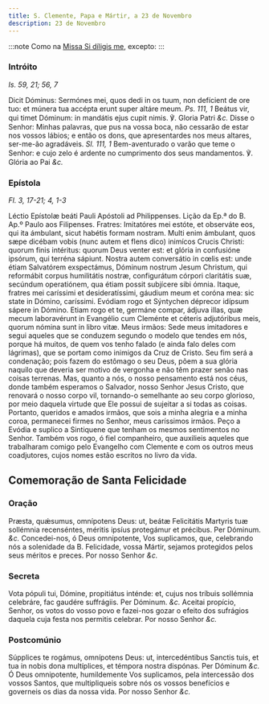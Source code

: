 ```yaml
---
title: S. Clemente, Papa e Mártir, a 23 de Novembro
description: 23 de Novembro
---
```


:::note
Como na [Missa Si díligis me](/missal/comum/sumospontifices), excepto:
:::

### Intróito

_Is. 59, 21; 56, 7_

<div class="grid grid-cols-2 gap-5">
  <span class="text-justify">
    Dicit Dóminus: Sermónes mei, quos dedi in os tuum, non defícient de ore tuo:
    et múnera tua accépta erunt super altáre meum. <em>Ps. 111, 1</em> Beátus
    vir, qui timet Dóminum: in mandátis ejus cupit nimis. ℣. Gloria Patri
    <em>&c.</em>
  </span>
  <span class="text-justify">
    Disse o Senhor: Minhas palavras, que pus na vossa boca, não cessarão de
    estar nos vossos lábios; e então os dons, que apresentardes nos meus
    altares, ser-me-ão agradáveis. <em>Sl. 111, 1</em> Bem-aventurado o varão
    que teme o Senhor: e cujo zelo é ardente no cumprimento dos seus
    mandamentos. ℣. Glória ao Pai <em>&c.</em>
  </span>
</div>

### Epístola

_Fl. 3, 17-21; 4, 1-3_

<div class="grid grid-cols-2 gap-5">
  <span class="text-justify">
    Léctio Epístolæ beáti Pauli Apóstoli ad Philippenses.
  </span>
  <span class="text-justify">
    Lição da Ep.ª do B. Ap.º Paulo aos Filipenses.
  </span>
  <span class="text-justify">
    Fratres: Imitatóres mei estóte, et observáte eos, qui ita ámbulant, sicut
    habétis formam nostram. Multi enim ámbulant, quos sæpe dicébam vobis (nunc
    autem et flens dico) inimícos Crucis Christi: quorum finis intéritus: quorum
    Deus venter est: et glória in confusióne ipsórum, qui terréna sápiunt.
    Nostra autem conversátio in cœlis est: unde étiam Salvatórem exspectámus,
    Dóminum nostrum Jesum Christum, qui reformábit corpus humilitátis nostræ,
    configurátum córpori claritátis suæ, secúndum operatiónem, qua étiam possit
    subjícere sibi ómnia. Itaque, fratres mei caríssimi et desideratíssimi,
    gáudium meum et coróna mea: sic state in Dómino, caríssimi. Evódiam rogo et
    Sýntychen déprecor idípsum sápere in Dómino. Etiam rogo et te, germáne
    compar, ádjuva illas, quæ mecum laboravérunt in Evangélio cum Cleménte et
    céteris adjutóribus meis, quorum nómina sunt in libro vitæ.
  </span>
  <span class="text-justify">
    Meus irmãos: Sede meus imitadores e segui aqueles que se conduzem segundo o
    modelo que tendes em nós, porque há muitos, de quem vos tenho falado (e
    ainda falo deles com lágrimas), que se portam como inimigos da Cruz de
    Cristo. Seu fim será a condenação; pois fazem do estômago o seu Deus, põem a
    sua glória naquilo que deveria ser motivo de vergonha e não têm prazer senão
    nas coisas terrenas. Mas, quanto a nós, o nosso pensamento está nos céus,
    donde também esperamos o Salvador, nosso Senhor Jesus Cristo, que renovará o
    nosso corpo vil, tornando-o semelhante ao seu corpo glorioso, por meio
    daquela virtude que Ele possui de sujeitar a si todas as coisas. Portanto,
    queridos e amados irmãos, que sois a minha alegria e a minha coroa,
    permanecei firmes no Senhor, meus caríssimos irmãos. Peço a Evódia e suplico
    a Sintiquene que tenham os mesmos sentimentos no Senhor. Também vos rogo, ó
    fiel companheiro, que auxilieis aqueles que trabalharam comigo pelo
    Evangelho com Clemente e com os outros meus coadjutores, cujos nomes estão
    escritos no livro da vida.
  </span>
</div>

## Comemoração de Santa Felicidade

### Oração

<div class="grid grid-cols-2 gap-5">
  <span class="text-justify">
    Præsta, quǽsumus, omnípotens Deus: ut, beátæ Felicitátis Martyris tuæ
    sollémnia recenséntes, méritis ipsíus protegámur et précibus. Per Dóminum.
    <em>&c.</em>
  </span>
  <span class="text-justify">
    Concedei-nos, ó Deus omnipotente, Vos suplicamos, que, celebrando nós a
    solenidade da B. Felicidade, vossa Mártir, sejamos protegidos pelos seus
    méritos e preces. Por nosso Senhor <em>&c.</em>
  </span>
</div>

### Secreta

<div class="grid grid-cols-2 gap-5">
  <span class="text-justify">
    Vota pópuli tui, Dómine, propitiátus inténde: et, cujus nos tríbuis
    sollémnia celebráre, fac gaudére suffrágiis. Per Dóminum. <em>&c.</em>
  </span>
  <span class="text-justify">
    Aceitai propício, Senhor, os votos do vosso povo e fazei-nos gozar o efeito
    dos sufrágios daquela cuja festa nos permitis celebrar. Por nosso Senhor
    <em>&c.</em>
  </span>
</div>

### Postcomúnio

<div class="grid grid-cols-2 gap-5">
  <span class="text-justify">
    Súpplices te rogámus, omnípotens Deus: ut, intercedéntibus Sanctis tuis, et
    tua in nobis dona multíplices, et témpora nostra dispónas. Per Dóminum
    <em>&c.</em>
  </span>
  <span class="text-justify">
    Ó Deus omnipotente, humildemente Vos suplicamos, pela intercessão dos vossos
    Santos, que multipliqueis sobre nós os vossos benefícios e governeis os dias
    da nossa vida. Por nosso Senhor <em>&c.</em>
  </span>
</div>
